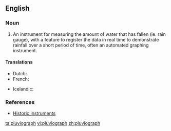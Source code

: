 ==English==

===Noun===
{{en-noun}}

# An instrument for measuring the amount of water that has fallen (ie. rain gauge), with a feature to register the data in real time to demonstrate rainfall over a short period of time, often an automated graphing instrument.

====Translations====
{{trans-top|self-registring [[pluviometer]]}}
* Dutch: {{t+|nl|pluviograaf|m}}
* French: {{t-|fr|pluviographe|m}}
{{trans-mid}}
* Icelandic: {{t-|is|úrkomuriti|m}}
{{trans-bottom}}

===References===
* [http://www.ov.ingv.it/inglese/mostra/pluviografo.htm Historic instruments]

[[ta:pluviograph]]
[[vi:pluviograph]]
[[zh:pluviograph]]
